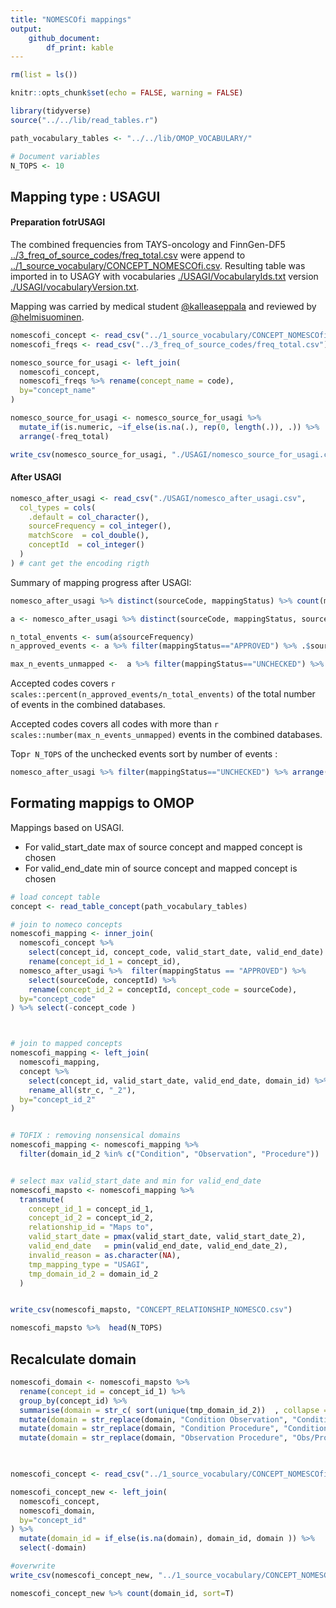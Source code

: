 ```yaml
---
title: "NOMESCOfi mappings"
output: 
    github_document:
        df_print: kable
---
```


```r
rm(list = ls())

knitr::opts_chunk$set(echo = FALSE, warning = FALSE)

library(tidyverse)
source("../../lib/read_tables.r")

path_vocabulary_tables <- "../../lib/OMOP_VOCABULARY/"

# Document variables 
N_TOPS <- 10
```

## Mapping type : USAGUI 
#### Preparation fotrUSAGI

The combined frequencies from TAYS-oncology and FinnGen-DF5 [../3_freq_of_source_codes/freq_total.csv](../3_freq_of_source_codes/freq_total.csv)
were append to  [../1_source_vocabulary/CONCEPT_NOMESCOfi.csv](1_source_vocabulary/CONCEPT_CLASS_NOMESCOfi.csv). 
Resulting table was imported in to USAGY with vocabularies [./USAGI/VocabularyIds.txt](2_mapping_to_standard/USAGI/VocabularyIds.txt) version [./USAGI/vocabularyVersion.txt](2_mapping_to_standard/USAGI/vocabularyVersion.txt).

Mapping was carried by medical student [\@kalleaseppala](github.com/kalleaseppala) and reviewed by [\@helmisuominen](github.com/helmisuominen). 


```r
nomescofi_concept <- read_csv("../1_source_vocabulary/CONCEPT_NOMESCOfi.csv")
nomescofi_freqs <- read_csv("../3_freq_of_source_codes/freq_total.csv")
```

```r
nomesco_source_for_usagi <- left_join(
  nomescofi_concept,
  nomescofi_freqs %>% rename(concept_name = code),
  by="concept_name"
) 
```

```r
nomesco_source_for_usagi <- nomesco_source_for_usagi %>%
  mutate_if(is.numeric, ~if_else(is.na(.), rep(0, length(.)), .)) %>% 
  arrange(-freq_total)

write_csv(nomesco_source_for_usagi, "./USAGI/nomesco_source_for_usagi.csv")
```


#### After USAGI

```r
nomesco_after_usagi <- read_csv("./USAGI/nomesco_after_usagi.csv", 
  col_types = cols( 
    .default = col_character(), 
    sourceFrequency = col_integer(),
    matchScore  = col_double(),
    conceptId  = col_integer()
  )
) # cant get the encoding rigth
```
Summary of mapping progress after USAGI:

```r
nomesco_after_usagi %>% distinct(sourceCode, mappingStatus) %>% count(mappingStatus)
```

```r
a <- nomesco_after_usagi %>% distinct(sourceCode, mappingStatus, sourceFrequency)

n_total_envents <- sum(a$sourceFrequency)
n_approved_events <- a %>% filter(mappingStatus=="APPROVED") %>% .$sourceFrequency %>% sum()

max_n_events_unmapped <-  a %>% filter(mappingStatus=="UNCHECKED") %>% .$sourceFrequency %>%  max()
```

Accepted codes covers `r scales::percent(n_approved_events/n_total_envents)` of the total number of events in the combined databases. 

Accepted codes covers all codes with more than `r scales::number(max_n_events_unmapped)` events in the combined databases.

Top`r N_TOPS` of the unchecked events sort by number of events : 

```r
nomesco_after_usagi %>% filter(mappingStatus=="UNCHECKED") %>% arrange(-sourceFrequency) %>% select(sourceCode,  sourceFrequency, matchScore, sourceName, `ADD_INFO:LongName`) %>%  head(N_TOPS)
```

## Formating mappigs to OMOP

Mappings based on USAGI. 

- For valid_start_date max of source concept and mapped concept is chosen 
- For valid_end_date min of source concept and mapped concept is chosen 

```r
# load concept table
concept <- read_table_concept(path_vocabulary_tables)
```


```r
# join to nomeco concepts
nomescofi_mapping <- inner_join(
  nomescofi_concept %>% 
    select(concept_id, concept_code, valid_start_date, valid_end_date) %>% 
    rename(concept_id_1 = concept_id),
  nomesco_after_usagi %>%  filter(mappingStatus == "APPROVED") %>% 
    select(sourceCode, conceptId) %>% 
    rename(concept_id_2 = conceptId, concept_code = sourceCode),
  by="concept_code"
) %>% select(-concept_code )



# join to mapped concepts 
nomescofi_mapping <- left_join(
  nomescofi_mapping, 
  concept %>% 
    select(concept_id, valid_start_date, valid_end_date, domain_id) %>% 
    rename_all(str_c, "_2"), 
  by="concept_id_2"
)


# TOFIX : removing nonsensical domains 
nomescofi_mapping <- nomescofi_mapping %>% 
  filter(domain_id_2 %in% c("Condition", "Observation", "Procedure"))


# select max valid_start_date and min for valid_end_date 
nomescofi_mapsto <- nomescofi_mapping %>% 
  transmute(
    concept_id_1 = concept_id_1,
    concept_id_2 = concept_id_2,
    relationship_id = "Maps to",
    valid_start_date = pmax(valid_start_date, valid_start_date_2), 
    valid_end_date   = pmin(valid_end_date, valid_end_date_2), 
    invalid_reason = as.character(NA), 
    tmp_mapping_type = "USAGI", 
    tmp_domain_id_2 = domain_id_2
  )


write_csv(nomescofi_mapsto, "CONCEPT_RELATIONSHIP_NOMESCO.csv")

nomescofi_mapsto %>%  head(N_TOPS)

```



## Recalculate domain 
```r
nomescofi_domain <- nomescofi_mapsto %>% 
  rename(concept_id = concept_id_1) %>% 
  group_by(concept_id) %>% 
  summarise(domain = str_c( sort(unique(tmp_domain_id_2))  , collapse = " "), .groups="drop") %>% 
  mutate(domain = str_replace(domain, "Condition Observation", "Condition/Obs" )) %>% 
  mutate(domain = str_replace(domain, "Condition Procedure", "Condition/Procedure" )) %>% 
  mutate(domain = str_replace(domain, "Observation Procedure", "Obs/Procedure" ))

  
```

```r
nomescofi_concept <- read_csv("../1_source_vocabulary/CONCEPT_NOMESCOfi.csv")

nomescofi_concept_new <- left_join(
  nomescofi_concept, 
  nomescofi_domain, 
  by="concept_id"
) %>% 
  mutate(domain_id = if_else(is.na(domain), domain_id, domain )) %>%
  select(-domain)

#overwrite
write_csv(nomescofi_concept_new, "../1_source_vocabulary/CONCEPT_NOMESCOfi.csv")

```

```r
nomescofi_concept_new %>% count(domain_id, sort=T)
```





























